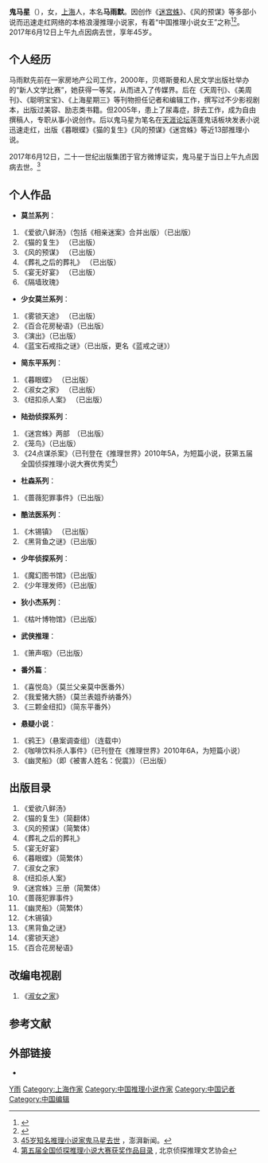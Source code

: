 {{refimprove|time=2010-05-30T02:48:38+00:00}}
{{Infobox Writer
| name        = 马雨默
| image       = 
| imagesize   = 
| caption     = 
| pseudonym   = 鬼马星
| birthdate   =  1972年
| birthplace  = {{CHN}}[[上海|上海]]
| deathdate   =  2017年6月12日
| deathplace  = {{CHN}}[[上海|上海]]
| occupation  = 自由撰稿人、[[小说家|小说家]]
| nationality = {{PRC}}
| period      = 
| genre       = 
| subject     = 
| movement    = 
| notableworks= 
| spouse      =
| partner     =
| children    = 
| relations   =
| influences  = 
| influenced  = 
| signature   = 
| website     = [http://blog.sina.com.cn/mym46 鬼马星新浪博客]
| footnotes   = 
}}
'''鬼马星'''（{{bd|1972年||2017年|6月12日|catIdx=G}}），女，[[上海|上海]]人，本名'''马雨默'''。因创作《[[迷宫蛛|迷宫蛛]]》、《风的预谋》等多部小说而迅速走红网络的本格浪漫推理小说家，有着“中国推理小说女王”之称<ref>{{Cite web |url=http://news.qq.com/a/20090918/001579.htm |title=鬼马星上海签售 |accessdate=2010-05-30 |archive-date=2021-01-29 |archive-url=https://web.archive.org/web/20210129174514/https://www.qq.com/?froma |dead-url=no }}</ref><ref>{{Cite web |url=http://book.ce.cn/zzdt/200903/06/t20090306_18411589.shtml |title=鬼马星:新作品以真人为背景 |access-date=2010-05-30 |archive-url=https://web.archive.org/web/20090309154526/http://book.ce.cn/zzdt/200903/06/t20090306_18411589.shtml |archive-date=2009-03-09 |dead-url=yes }}</ref>。
2017年6月12日上午九点因病去世，享年45岁。

==个人经历==
马雨默先前在一家房地产公司工作，2000年，贝塔斯曼和人民文学出版社举办的“新人文学比赛”，她获得一等奖，从而进入了传媒界。后在《天周刊》、《美周刊》、《聪明宝宝》、《上海星期三》等刊物担任记者和编辑工作，撰写过不少影视剧本，出版过美容、励志类书籍。但2005年，患上了尿毒症，辞去工作，成为自由撰稿人，专职从事小说创作。后以鬼马星为笔名在[[天涯虚拟社区|天涯论坛]]莲蓬鬼话板块发表小说迅速走红，出版《暮眼蝶》《猫的复生》《风的预谋》《迷宫蛛》等近13部推理小说。

2017年6月12日，二十一世纪出版集团于官方微博证实，鬼马星于当日上午九点因病去世。<ref>[http://www.thepaper.cn/newsDetail_forward_1706902 45岁知名推理小说家鬼马星去世] {{Wayback|url=http://www.thepaper.cn/newsDetail_forward_1706902 |date=20170929055621 }}，澎湃新闻。</ref>

==个人作品==
*'''莫兰系列'''：
#《爱欲八鲜汤》（包括《相亲迷案》合并出版）（已出版）
#《猫的复生》 （已出版）
#《风的预谋》 （已出版）
#《葬礼之后的葬礼》 （已出版）
#《宴无好宴》 （已出版）
# 《隔墙玫瑰》
*'''少女莫兰系列'''：
#《雾锁天途》 （已出版）
#《百合花房秘语》（已出版）
#《演出》（已出版）
#《蓝宝石戒指之谜》（已出版，更名《蓝戒之谜》）
*'''简东平系列'''：
#《暮眼蝶》 （已出版）
#《淑女之家》 （已出版）
#《纽扣杀人案》 （已出版）
*'''陆劲侦探系列'''：
#《迷宫蛛》两部　（已出版）
#《笼鸟》（已出版）
#《24点谋杀案》（已刊登在《推理世界》2010年5A，为短篇小说，获第五届全国侦探推理小说大赛优秀奖<ref>[http://www.zhttl.org/ljdse.html 第五届全国侦探推理小说大赛获奖作品目录] {{Wayback|url=http://www.zhttl.org/ljdse.html |date=20170103235911 }}, 北京侦探推理文艺协会</ref>）
*'''杜森系列'''：
#《蔷薇犯罪事件》（已出版）
*'''酷法医系列'''：
#《木锡镇》 （已出版）
#《黑背鱼之谜》（已出版）
*'''少年侦探系列'''：
#《魔幻图书馆》（已出版）
#《少年理发师》（已出版）
*'''狄小杰系列'''：
#《枯叶博物馆》（已出版）
*'''武侠推理'''：
#《箫声咽》（已出版）
*'''番外篇'''：
#《喜悦岛》（莫兰父亲莫中医番外）　
#《我爱猪大肠》（莫兰表姐乔纳番外）　
#《三颗金纽扣》（简东平番外）
*'''悬疑小说'''：
#《鸦王》（悬案调查组）（连载中）
#《咖啡饮料杀人事件》（已刊登在《推理世界》2010年6A，为短篇小说）
#《幽灵船》（即《被害人姓名：倪震》）（已出版）

==出版目录==
#《爱欲八鲜汤》
#《猫的复生》（简翻体）
#《风的预谋》（简繁体）
#《葬礼之后的葬礼》
#《宴无好宴》
#《暮眼蝶》（简繁体）
#《淑女之家》
#《纽扣杀人案》
#《迷宫蛛》三册（简繁体）
#《蔷薇犯罪事件》
#《幽灵船》（简繁体）
#《木锡镇》
#《黑背鱼之谜》
#《雾锁天途》
#《百合花房秘语》

==改编电视剧==
#《[[淑女之家|淑女之家]]》

==参考文献==
<div class="references-small">
<references />
</div>
==外部链接==
* {{Sinaweibo|1024964841}}

{{DEFAULTSORT:M}}
[[Category:马姓|Y雨]]
[[Category:上海作家|Category:上海作家]]
[[Category:中国推理小说作家|Category:中国推理小说作家]]
[[Category:中国记者|Category:中国记者]]
[[Category:中国编辑|Category:中国编辑]]